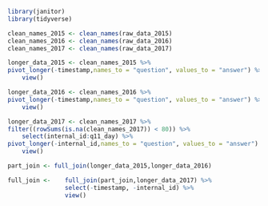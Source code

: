 
```r
library(janitor)
library(tidyverse)

clean_names_2015 <- clean_names(raw_data_2015)
clean_names_2016 <- clean_names(raw_data_2016)
clean_names_2017 <- clean_names(raw_data_2017)
```

```r
longer_data_2015 <- clean_names_2015 %>% 
pivot_longer(-timestamp,names_to = "question", values_to = "answer") %>% 
    view()

longer_data_2016 <- clean_names_2016 %>% 
pivot_longer(-timestamp,names_to = "question", values_to = "answer") %>% 
    view()
```

```r
longer_data_2017 <- clean_names_2017 %>% 
filter((rowSums(is.na(clean_names_2017)) < 80)) %>% 
    select(internal_id:q11_day) %>% 
pivot_longer(-internal_id,names_to = "question", values_to = "answer") %>% 
    view()


```

```r
part_join <- full_join(longer_data_2015,longer_data_2016)

full_join <-    full_join(part_join,longer_data_2017) %>%
                select(-timestamp, -internal_id) %>% 
                view()
```
